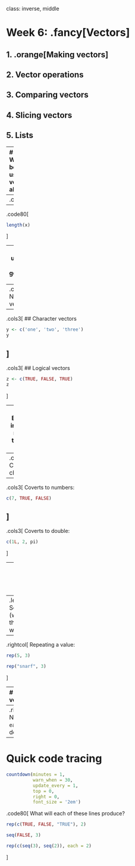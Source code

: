 
class: inverse, middle

# Week 6: .fancy[Vectors]

## 1. .orange[Making vectors]
## 2. Vector operations
## 3. Comparing vectors
## 4. Slicing vectors
## 5. Lists

---
# Note: We've been using vectors already!

.code80[
```r
x <- 1
x
```
]
--
.code80[
```r
is.vector(x)
```
]
--
.code80[
```r
length(x)
```
]

---
# The universal vector generator: `c()`

--
.cols3[
## Numeric vectors
```r
x <- c(1, 2, 3)
x
```
]
--
.cols3[
## Character vectors
```r
y <- c('one', 'two', 'three')
y
```
]
--
.cols3[
## Logical vectors
```r
z <- c(TRUE, FALSE, TRUE)
z
```
]

---
# Elements in vectors must be the same type

### Type hierarchy:
- `character` > `numeric` > `logical`
- `double` > `integer`


--
.cols3[
Coverts to characters:
```r
c(1, "foo", TRUE)
```
]
--
.cols3[
Coverts to numbers:
```r
c(7, TRUE, FALSE)
```
]
--
.cols3[
Coverts to double:
```r
c(1L, 2, pi)
```
]

---
# Other ways to make a vector

--
.leftcol[
Sequences (we saw these last week):
```r
seq(1, 5)
```
```r
1:5
```
]
--
.rightcol[
Repeating a value:
```r
rep(5, 3)
```
```r
rep("snarf", 3)
```
]

---
# Repeating a vector

.leftcol[.code80[
Repeating a sequence
```r
x <- rep(seq(1, 3), 3)
x
length(x)
```
]]
--
.rightcol[.code80[
Note what the `each` argument does:
```r
x <- rep(seq(1, 3), each = 3)
x
length(x)
```
]]

---
# Quick code tracing

```r
countdown(minutes = 1,
          warn_when = 30,
          update_every = 1,
          top = 0,
          right = 0,
          font_size = '2em')
```

.code80[
What will each of these lines produce?
```r
rep(c(TRUE, FALSE, "TRUE"), 2)
```
```r
seq(FALSE, 3)
```
```r
rep(c(seq(3), seq(2)), each = 2)
```
]
